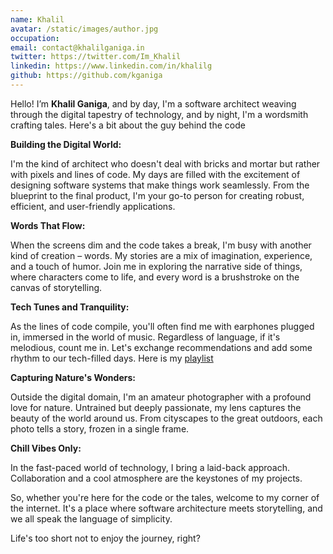 ```yaml
---
name: Khalil
avatar: /static/images/author.jpg
occupation: 
email: contact@khalilganiga.in
twitter: https://twitter.com/Im_Khalil
linkedin: https://www.linkedin.com/in/khalilg
github: https://github.com/kganiga
---
```


Hello! I’m **Khalil Ganiga**, and by day, I'm a software architect weaving through the digital tapestry of technology, and by night, I'm a wordsmith crafting tales. Here's a bit about the guy behind the code

**Building the Digital World:**

I'm the kind of architect who doesn't deal with bricks and mortar but rather with pixels and lines of code. My days are filled with the excitement of designing software systems that make things work seamlessly. From the blueprint to the final product, I'm your go-to person for creating robust, efficient, and user-friendly applications.

**Words That Flow:**

When the screens dim and the code takes a break, I'm busy with another kind of creation – words. My stories are a mix of imagination, experience, and a touch of humor. Join me in exploring the narrative side of things, where characters come to life, and every word is a brushstroke on the canvas of storytelling.

**Tech Tunes and Tranquility:**

As the lines of code compile, you'll often find me with earphones plugged in, immersed in the world of music. Regardless of language, if it's melodious, count me in. Let's exchange recommendations and add some rhythm to our tech-filled days. Here is my [playlist](https://music.amazon.in/user-playlists/331d036b23ac403299b868ac1686fd9ai8n0?marketplaceId=A3K6Y4MI8GDYMT&musicTerritory=IN&ref=dm_sh_0piDHKFhMlwbajxDWBXXZuxEF)

**Capturing Nature's Wonders:**

Outside the digital domain, I'm an amateur photographer with a profound love for nature. Untrained but deeply passionate, my lens captures the beauty of the world around us. From cityscapes to the great outdoors, each photo tells a story, frozen in a single frame.

**Chill Vibes Only:**

In the fast-paced world of technology, I bring a laid-back approach. Collaboration and a cool atmosphere are the keystones of my projects. 

So, whether you're here for the code or the tales, welcome to my corner of the internet. It's a place where software architecture meets storytelling, and we all speak the language of simplicity.

Life's too short not to enjoy the journey, right?